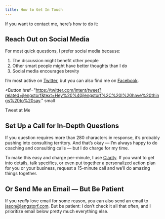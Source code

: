 ```yaml
---
title: How to Get In Touch
---
```



If you want to contact me, here’s how to do it:

## Reach Out on Social Media

For most quick questions, I prefer social media because:

1. The discussion might benefit other people
2. Other smart people might have better thoughts than I do
3. Social media encourages brevity

I’m most active on [Twitter](https://twitter.com/jlengstorf), but you can also find me on [Facebook](https://www.facebook.com/jlengstorf).

<Button
  href="https://twitter.com/intent/tweet?related=jlengstorf&text=Hey%20%40jlengstorf%2C%20I%20have%20things%20to%20say."
  small
>
  Tweet at Me
</Button>

## Set Up a Call for In-Depth Questions

If you question requires more than 280 characters in response, it’s probably pushing into consulting territory. And that’s okay — I’m always happy to do coaching and consulting calls — but I do charge for my time.

To make this easy and charge per-minute, I use [Clarity](https://clarity.fm/jlengstorf). If you want to get into details, talk specifics, or even put together a personalized action plan for you or your business, request a 15-minute call and we’ll do amazing things together.

## Or Send Me an Email — But Be Patient

If you _really_ love email for some reason, you can also send an email to <jason@lengstorf.com>. But be patient: I don’t check it all that often, and I prioritize email below pretty much everything else.
